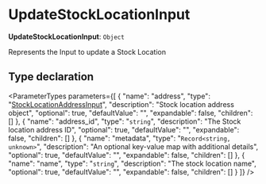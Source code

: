 
# UpdateStockLocationInput

 **UpdateStockLocationInput**: `Object`

Represents the Input to update a Stock Location

## Type declaration

<ParameterTypes parameters={[
  {
    "name": "address",
    "type": "[StockLocationAddressInput](js_client.internal.internal-1.StockLocationTypes.StockLocationAddressInput.mdx)",
    "description": "Stock location address object",
    "optional": true,
    "defaultValue": "",
    "expandable": false,
    "children": []
  },
  {
    "name": "address_id",
    "type": "`string`",
    "description": "The Stock location address ID",
    "optional": true,
    "defaultValue": "",
    "expandable": false,
    "children": []
  },
  {
    "name": "metadata",
    "type": "`Record<string, unknown>`",
    "description": "An optional key-value map with additional details",
    "optional": true,
    "defaultValue": "",
    "expandable": false,
    "children": []
  },
  {
    "name": "name",
    "type": "`string`",
    "description": "The stock location name",
    "optional": true,
    "defaultValue": "",
    "expandable": false,
    "children": []
  }
]} />
